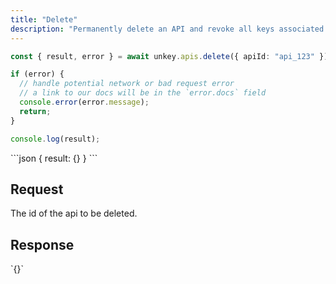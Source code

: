 ```yaml
---
title: "Delete"
description: "Permanently delete an API and revoke all keys associated with it."
---
```


<RequestExample>

```ts
const { result, error } = await unkey.apis.delete({ apiId: "api_123" });

if (error) {
  // handle potential network or bad request error
  // a link to our docs will be in the `error.docs` field
  console.error(error.message);
  return;
}

console.log(result);
```

</RequestExample>
<ResponseExample>
```json
{
  result: {}
}
```
</ResponseExample>


## Request

<ParamField body="apiId" type="string" required>
  The id of the api to be deleted.
</ParamField>

## Response

<ResponseField name="result">
  `{}`
</ResponseField>
